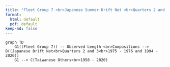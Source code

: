 ```yaml
---
title: "Fleet Group 7 <br>Japanese Summer Drift Net <br>Quarters 2 and 3"
format:
  html: default
  pdf: default
keep-md: false
---
```


```mermaid
graph TD
    G1((Fleet Group 7)) -- Observed Length <br>Compositions --> B((Japanese Drift Net<br>Quarters 2 and 3<br>1975 - 1976 and 1994 - 2020))
    G1 --> C(Taiwanese Others<br>1958 - 2020)
```

